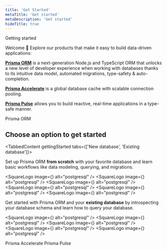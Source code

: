 ```yaml
---
title: 'Get Started'
metaTitle: 'Get started'
metaDescription: 'Get started'
hideTitle: true
---
```


<TopBlock>

<BorderBox>

<BoxTitle>Getting started</BoxTitle>

Welcome 👋 Explore our products that make it easy to build data-driven applications:

[**<Database />Prisma ORM**](/orm/overview/introduction/what-is-prisma) is a next-generation Node.js and TypeScript ORM that unlocks a new level of developer experience when working with databases thanks to its intuitive data model, automated migrations, type-safety & auto-completion.

[**<Bolt />Prisma Accelerate**](/accelerate/what-is-accelerate) is a global database cache with scalable connection pooling.

[**<SignalStream />Prisma Pulse**](/pulse/what-is-pulse) allows you to build reactive, real-time applications in a type-safe manner.

</BorderBox>

<CategoryTitle>
  <Database />
  Prisma ORM
</CategoryTitle>

<Grid>
  <LinkCard
    icon="fa-solid fa-rabbit-running"
    title="Quickstart guide"
    desc="Set up Prisma ORM from scratch with a SQLite database in 5 minutes."
    link="/"
  />
  <LinkCard
    icon="fa-brands fa-github"
    title="Examples"
    desc="Explore our ready-to-run examples with your favorite frameworks and libraries."
    link="/"
  />
</Grid>

</TopBlock>

## Choose an option to get started

<TabbedContent gettingStarted tabs={['New database', 'Existing database']}>
  <tab>
    <Tab>
      <p>
        Set up Prisma ORM <b>from scratch</b> with your favorite database and
        learn basic workflows like data modeling, querying, and migrations.
      </p>
      <List>
        <SquareLogo image={<PostgresSQLSimple />} alt="postgresql" />
        <SquareLogo image={<MySQLSimple />} alt="postgresql" />
        <SquareLogo image={<SQLServer />} alt="postgresql" />
        <SquareLogo image={<PlanetScale />} alt="postgresql" />
        <SquareLogo image={<CockroachDBgradient />} alt="postgresql" />
        <SquareLogo image={<MongoDBSimple />} alt="postgresql" />
      </List>
    </Tab>
  </tab>
  <tab>
    <Tab>
      <p>
        Get started with Prisma ORM and your <b>existing database</b> by
        introspecting your database schema and learn how to query your database.
      </p>
      <List>
        <SquareLogo image={<PostgresSQLSimple />} alt="postgresql" />
        <SquareLogo image={<MySQLSimple />} alt="postgresql" />
        <SquareLogo image={<SQLServer />} alt="postgresql" />
        <SquareLogo image={<CockroachDBgradient />} alt="postgresql" />
        <SquareLogo image={<MongoDBSimple />} alt="postgresql" />
      </List>
    </Tab>
  </tab>
</TabbedContent>

<CategoryTitle>
  <Bolt color="#16A394" />
  Prisma Accelerate
</CategoryTitle>

<Grid>
  <LinkCard
    icon="fa-solid fa-arrow-right"
    title="Get Started"
    desc="Add Accelerate to your app to use global database caching."
    link="/"
  />
  <LinkCard
    icon="fa-brands fa-github"
    title="Examples"
    desc="Run the Speed Test to see how Prisma Accelerate can make your app faster."
    link="/"
  />
</Grid>

<CategoryTitle>
  <SignalStream color="#16A394" />
  Prisma Pulse
</CategoryTitle>

<Grid>
  <LinkCard
    icon="fa-solid fa-arrow-right"
    title="Get Started"
    desc="Add Pulse to your app to subscribe to real-time updates from your database."
    link="/"
  />
</Grid>
